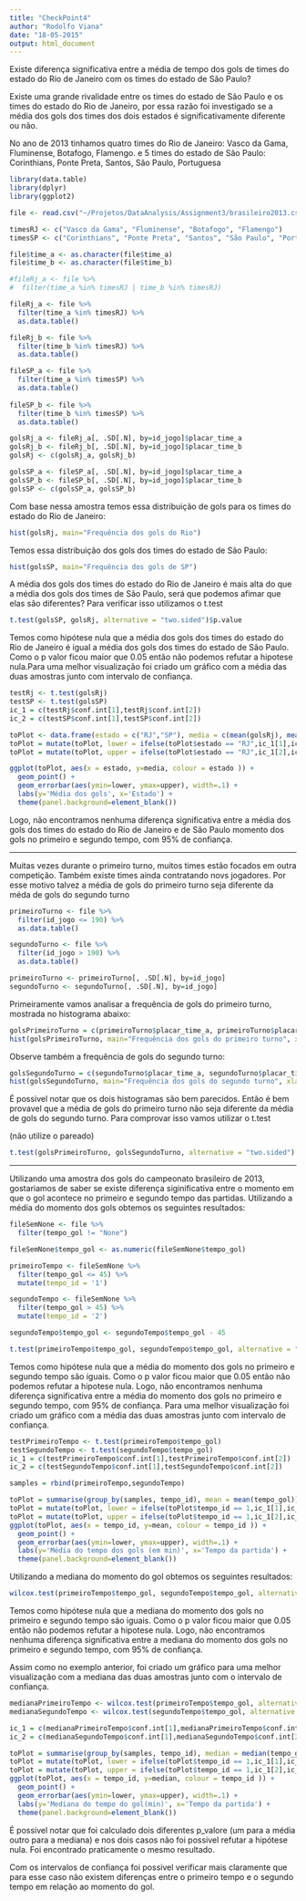 ```yaml
---
title: "CheckPoint4"
author: "Rodolfo Viana"
date: "18-05-2015"
output: html_document
---
```


Existe diferença significativa entre a média de tempo dos gols de times do 
estado do Rio de Janeiro com os times do estado de São Paulo?

Existe uma grande rivalidade entre os times do estado de São Paulo e os times do estado do Rio de Janeiro, por essa razão foi investigado se a média dos gols dos times dos dois estados é significativamente diferente ou não.

No ano de 2013 tinhamos quatro times do Rio de Janeiro: Vasco da Gama, Fluminense, Botafogo, Flamengo.
e 5 times do estado de São Paulo: Corinthians, Ponte Preta, Santos, São Paulo, Portuguesa

```r
library(data.table)
library(dplyr)
library(ggplot2)

file <- read.csv("~/Projetos/DataAnalysis/Assignment3/brasileiro2013.csv", sep=";", header=TRUE)

timesRJ <- c("Vasco da Gama", "Fluminense", "Botafogo", "Flamengo")
timesSP <- c("Corinthians", "Ponte Preta", "Santos", "São Paulo", "Portuguesa")

file$time_a <- as.character(file$time_a)
file$time_b <- as.character(file$time_b)

#fileRj_a <- file %>%
#  filter(time_a %in% timesRJ | time_b %in% timesRJ)

fileRj_a <- file %>%
  filter(time_a %in% timesRJ) %>%
  as.data.table()

fileRj_b <- file %>%
  filter(time_b %in% timesRJ) %>%
  as.data.table()

fileSP_a <- file %>%
  filter(time_a %in% timesSP) %>%
  as.data.table()
    
fileSP_b <- file %>%
  filter(time_b %in% timesSP) %>%
  as.data.table()

golsRj_a <- fileRj_a[, .SD[.N], by=id_jogo]$placar_time_a
golsRj_b <- fileRj_b[, .SD[.N], by=id_jogo]$placar_time_b
golsRj <- c(golsRj_a, golsRj_b)

golsSP_a <- fileSP_a[, .SD[.N], by=id_jogo]$placar_time_a
golsSP_b <- fileSP_b[, .SD[.N], by=id_jogo]$placar_time_b
golsSP <- c(golsSP_a, golsSP_b)
```

Com base nessa amostra temos essa distribuição de gols para os times do estado do Rio de Janeiro:


```r
hist(golsRj, main="Frequência dos gols do Rio")
```

Temos essa distribuição dos gols dos times do estado de São Paulo:

```r
hist(golsSP, main="Frequência dos gols de SP")
```

A média dos gols dos times do estado do Rio de Janeiro é mais alta do que a média dos gols dos times de São Paulo, será que podemos afimar que elas são diferentes? 
Para verificar isso utilizamos o t.test 

```r
t.test(golsSP, golsRj, alternative = "two.sided")$p.value
```

Temos como hipótese nula que a média dos gols dos times do estado do Rio de Janeiro é igual a média dos gols dos times do estado de São Paulo. Como o p valor ficou maior que 0.05 então não podemos refutar a hipotese nula.Para uma melhor visualização foi criado um gráfico com a média das duas amostras junto com intervalo de confiança. 

```r
testRj <- t.test(golsRj)
testSP <- t.test(golsSP)
ic_1 = c(testRj$conf.int[1],testRj$conf.int[2])
ic_2 = c(testSP$conf.int[1],testSP$conf.int[2])

toPlot <- data.frame(estado = c("RJ","SP"), media = c(mean(golsRj), mean(golsSP)))
toPlot = mutate(toPlot, lower = ifelse(toPlot$estado == "RJ",ic_1[1],ic_2[1]))
toPlot = mutate(toPlot, upper = ifelse(toPlot$estado == "RJ",ic_1[2],ic_2[2]))

ggplot(toPlot, aes(x = estado, y=media, colour = estado )) + 
  geom_point() +
  geom_errorbar(aes(ymin=lower, ymax=upper), width=.1) +
  labs(y='Média dos gols', x='Estado') +
  theme(panel.background=element_blank())
```

Logo, não encontramos nenhuma diferença significativa entre a média dos gols dos times do estado do Rio de Janeiro e de São Paulo momento dos gols no primeiro e segundo tempo, com 95% de confiança. 

--------------------------------------------------------

Muitas vezes durante o primeiro turno, muitos times estão focados em outra competição. Também existe times ainda contratando novs jogadores. Por esse motivo talvez a média de gols do primeiro turno seja diferente da méda de gols do segundo turno


```r
primeiroTurno <- file %>%
  filter(id_jogo <= 190) %>%
  as.data.table()

segundoTurno <- file %>%
  filter(id_jogo > 190) %>%
  as.data.table()

primeiroTurno <- primeiroTurno[, .SD[.N], by=id_jogo]
segundoTurno <- segundoTurno[, .SD[.N], by=id_jogo]
```

Primeiramente vamos analisar a frequência de gols do primeiro turno, mostrada no histograma abaixo:

```r
golsPrimeiroTurno = c(primeiroTurno$placar_time_a, primeiroTurno$placar_time_b)
hist(golsPrimeiroTurno, main="Frequência dos gols do primeiro turno", xlab = "Número de gols")

```

Observe também a frequência de gols do segundo turno:

```r
golsSegundoTurno = c(segundoTurno$placar_time_a, segundoTurno$placar_time_b)
hist(golsSegundoTurno, main="Frequência dos gols do segundo turno", xlab = "Número de gols")
```

É possivel notar que os dois histogramas são bem parecidos. Então é bem provavel que a média de gols do primeiro turno não seja diferente da média de gols do segundo turno. Para comprovar isso vamos utilizar o t.test

(não utilize o pareado)


```r
t.test(golsPrimeiroTurno, golsSegundoTurno, alternative = "two.sided")
```



--------------------------------------------------------

Utilizando uma amostra dos gols do campeonato brasileiro de 2013, gostariamos de saber se existe diferença siginificativa entre o momento em que o gol acontece no primeiro e segundo tempo das partidas. Utilizando a média do momento dos gols obtemos os seguintes resultados:


```r
fileSemNone <- file %>%
  filter(tempo_gol != "None")

fileSemNone$tempo_gol <- as.numeric(fileSemNone$tempo_gol)

primeiroTempo <- fileSemNone %>%
  filter(tempo_gol <= 45) %>%
  mutate(tempo_id = '1')

segundoTempo <- fileSemNone %>%
  filter(tempo_gol > 45) %>%
  mutate(tempo_id = '2')

segundoTempo$tempo_gol <- segundoTempo$tempo_gol - 45

t.test(primeiroTempo$tempo_gol, segundoTempo$tempo_gol, alternative = "two.sided")$p.value
```

Temos como hipótese nula que a média do momento dos gols no primeiro e segundo tempo são iguais. Como o p valor ficou maior que 0.05 então não podemos refutar a hipotese nula. Logo, não encontramos nenhuma diferença significativa entre a média do momento dos gols no primeiro e segundo tempo, com 95% de confiança. Para uma melhor visualização foi criado um gráfico com a média das duas amostras junto com intervalo de confiança. 


```r
testPrimeiroTempo <- t.test(primeiroTempo$tempo_gol)
testSegundoTempo <- t.test(segundoTempo$tempo_gol)
ic_1 = c(testPrimeiroTempo$conf.int[1],testPrimeiroTempo$conf.int[2])
ic_2 = c(testSegundoTempo$conf.int[1],testSegundoTempo$conf.int[2])

samples = rbind(primeiroTempo,segundoTempo)

toPlot = summarise(group_by(samples, tempo_id), mean = mean(tempo_gol))
toPlot = mutate(toPlot, lower = ifelse(toPlot$tempo_id == 1,ic_1[1],ic_2[1]))
toPlot = mutate(toPlot, upper = ifelse(toPlot$tempo_id == 1,ic_1[2],ic_2[2]))
ggplot(toPlot, aes(x = tempo_id, y=mean, colour = tempo_id )) + 
  geom_point() +
  geom_errorbar(aes(ymin=lower, ymax=upper), width=.1) +
  labs(y='Média do tempo dos gols (em min)', x='Tempo da partida') +
  theme(panel.background=element_blank())
```



Utilizando a mediana do momento do gol obtemos os seguintes resultados:

```r
wilcox.test(primeiroTempo$tempo_gol, segundoTempo$tempo_gol, alternative = "two.sided")$p.value
```

Temos como hipótese nula que a mediana do momento dos gols no primeiro e segundo tempo são iguais. Como o p valor ficou maior que 0.05 então não podemos refutar a hipotese nula. Logo, não encontramos nenhuma diferença significativa entre a mediana do momento dos gols no primeiro e segundo tempo, com 95% de confiança.

Assim como no exemplo anterior, foi criado um gráfico para uma melhor visualização com a mediana das duas amostras junto com o intervalo de confiança. 


```r
medianaPrimeiroTempo <- wilcox.test(primeiroTempo$tempo_gol, alternative = "two.sided", conf.int = TRUE) 
medianaSegundoTempo <- wilcox.test(segundoTempo$tempo_gol, alternative = "two.sided", conf.int = TRUE) 

ic_1 = c(medianaPrimeiroTempo$conf.int[1],medianaPrimeiroTempo$conf.int[2])
ic_2 = c(medianaSegundoTempo$conf.int[1],medianaSegundoTempo$conf.int[2])

toPlot = summarise(group_by(samples, tempo_id), median = median(tempo_gol))
toPlot = mutate(toPlot, lower = ifelse(toPlot$tempo_id == 1,ic_1[1],ic_2[1]))
toPlot = mutate(toPlot, upper = ifelse(toPlot$tempo_id == 1,ic_1[2],ic_2[2]))
ggplot(toPlot, aes(x = tempo_id, y=median, colour = tempo_id )) + 
  geom_point() +
  geom_errorbar(aes(ymin=lower, ymax=upper), width=.1) +
  labs(y='Mediana do tempo do gol(min)', x='Tempo da partida') +
  theme(panel.background=element_blank())
```


É possivel notar que foi calculado dois diferentes p_valore (um para a média outro para a mediana) e nos dois casos não foi possivel refutar a hipótese nula. Foi encontrado praticamente o mesmo resultado.

Com os intervalos de confiança foi possivel verificar mais claramente que para esse caso não existem diferenças entre o primeiro tempo e o segundo tempo em relação ao momento do gol.